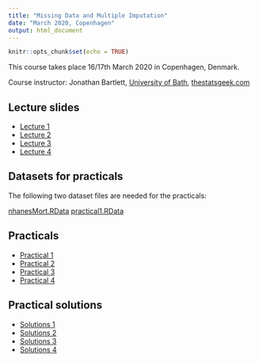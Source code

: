 ```yaml
---
title: "Missing Data and Multiple Imputation"
date: "March 2020, Copenhagen"
output: html_document
---
```


```r
knitr::opts_chunk$set(echo = TRUE)
```

This course takes place 16/17th March 2020 in Copenhagen, Denmark.

Course instructor: Jonathan Bartlett, [University of Bath](http://www.bath.ac.uk), [thestatsgeek.com](https://thestatsgeek.com)

## Lecture slides

* [Lecture 1](Lectures/Lecture1.pdf)
* [Lecture 2](Lectures/Lecture2.pdf)
* [Lecture 3](Lectures/Lecture3.pdf)
* [Lecture 4](Lectures/Lecture4.pdf)

## Datasets for practicals
The following two dataset files are needed for the practicals:

[nhanesMort.RData](Datasets/nhanesMort.RData)
[practical1.RData](Datasets/practical1.RData)

## Practicals

* [Practical 1](Practicals/practical1.html)
* [Practical 2](Practicals/practical2.html)
* [Practical 3](Practicals/practical3.html)
* [Practical 4](Practicals/practical4.html)

## Practical solutions
* [Solutions 1](Practicals/solution1.html)
* [Solutions 2](Practicals/solution2.html)
* [Solutions 3](Practicals/solution3.html)
* [Solutions 4](Practicals/solution4.html)
